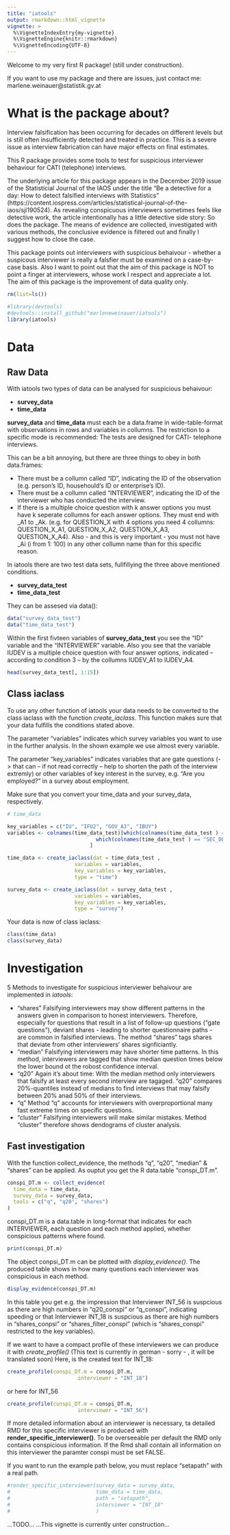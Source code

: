 ```yaml
---
title: "iatools"
output: rmarkdown::html_vignette
vignette: >
  %\VignetteIndexEntry{my-vignette}
  %\VignetteEngine{knitr::rmarkdown}
  %\VignetteEncoding{UTF-8}
---
```



Welcome to my very first R package! (still under construction).

If you want to use my package and there are issues, just contact me: marlene.weinauer@statistik.gv.at

# What is the package about?

Interview falsification has been occurring for decades on different levels but is still often insufficiently detected and treated in practice. This is a severe issue as interview fabrication can have major effects on final estimates. 

This R package provides some tools to test for suspicious interviewer behaviour for CATI (telephone) interviews. 

The underlying article for this package appears in the December 2019 issue of the Statisticial Journal of the IAOS  under the title "Be a detective for a day: How to detect falsified interviews with Statistics" (https://content.iospress.com/articles/statistical-journal-of-the-iaos/sji190524).  As revealing conspicuous interviewers sometimes feels like detective work, the article intentionally has a little detective side story: So does the package.  The means of evidence are collected, investigated with various methods,  the conclusive evidence is filtered out and finally I suggest how to close the case.


This package points out interviewers with suspicious behaivour - whether a suspicous interviewer is really a falsfier must be examined on a case-by-case basis. 
Also I want to point out that the aim of this package is NOT to point a finger at interviewers, whose work I respect and appreciate a lot. The aim of this package is the improvement of data quality only.  



```r
rm(list=ls())

#library(devtools)
#devtools::install_github("marleneweinauer/iatools")
library(iatools)
```


# Data

## Raw Data

With iatools two types of data can be analysed for suspicious behaivour:

* __survey_data__
* __time_data__


__survey_data__ and __time_data__ must each be a data.frame in wide-table-format with observations in rows and variables in collumns.
The restriction to a specific mode is recommended: The tests are designed for CATI- telephone interviews. 

This can be a bit annoying, but there are three things to obey in both data.frames:

* There must be a collumn called "ID", indicating the ID of the observation (e.g. person's ID, househould's ID or enterprise's ID). 
* There must be a collumn called "INTERVIEWER", indicating the ID of the interviewer who has conducted the interview.
* If there is a multiple choice question with k answer options you must have k seperate collumns for each answer options. They must
  end with _A1 to _Ak.
  (e.g. for QUESTION_X with 4 options you need 4 collumns: QUESTION_X_A1, QUESTION_X_A2, QUESTION_X_A3, QUESTION_X_A4).
  Also - and this is very important - you must not have _Ai (i from 1: 100) in any other collumn name than for this specific reason. 
  
In iatools there are two test data sets, fullfillying the three above mentioned conditions.  

* __survey_data_test__
* __time_data_test__


They can be assesed via data():

```r
data("survey_data_test")
data("time_data_test")

```

Within the first fivteen variables of __survey_data_test__ you see the "ID" variable and the "INTERVIEWER" variable. Also you see that the variable IUDEV is a multiple choice question with four answer options, indicated -- according to condition 3 -- by the collumns IUDEV_A1 to IUDEV_A4. 

```r
head(survey_data_test[, 1:15])
```


## Class iaclass

To use any other function of iatools your data needs to be converted to the class iaclass with the function
_create_iaclass_. This function makes sure that your data fulfills the conditions stated above. 

The parameter "variables" indicates which survey variables you want to use in the further analysis. In the shown example we use almost every variable. 

The parameter "key_variables" indicates variables that are gate questions (-> that can -- if not read correctly -- help to shorten the path of the interview extremly) or other variables of key interest in the survey, e.g. "Are you employed?" in a survey about employment. 

Make sure that you convert your time_data and your survey_data, respectively. 




```r
# time_data 

key_variables = c("IU", "IFU2", "GOV_A3", "IBUY")
variables <- colnames(time_data_test)[which(colnames(time_data_test ) == "IU") : 
                             which(colnames(time_data_test ) == "SEC_DBU")
                           ]

time_data <- create_iaclass(dat = time_data_test ,
                      variables = variables, 
                      key_variables = key_variables, 
                      type = "time")

survey_data <- create_iaclass(dat = survey_data_test ,
                      variables = variables, 
                      key_variables = key_variables, 
                      type = "survey")

```


Your data is now of class iaclass:

```r
class(time_data)
class(survey_data)
```



# Investigation

5 Methods to investigate for suspicious interviewer behaivour are implemented in _iatools_:

* "shares"
Falsifying interviewers may show different patterns in the answers given in comparison to honest interviewers. Therefore, especially for questions that result in a list of follow-up questions ("gate questions"), deviant shares - leading to shorter questionnaire paths - are common in falsified interviews. 
The method "shares" tags shares that deviate from other interviewers' shares signficiantly. 
* "median"
Falsifying interviewers may have shorter time patterns. In this method, interviewers are tagged that show  median question times below the lower bound ot the robost confidence interval.
* "q20"
Again it's about time: With the median method only interviewers that falsify at least every second interview are tagaged. "q20" compares 20%-quantiles instead of medians to find interviews that may falsify between 20% anad 50% of their interviews. 
* "q"
Method "q" accounts for interviewers with overproportional many fast extreme times on specific questions. 
* "cluster"
Falsifying interviewers will make similar mistakes. Method "cluster" therefore shows dendograms of cluster analysis. 


## Fast investigation

With the function collect_evidence, the methods "q", "q20", "median" & "shares" can be applied. 
As ouptut you get the R data.table "conspi_DT.m".

```r
conspi_DT.m <- collect_evidence(
  time_data = time_data, 
  survey_data = survey_data, 
  tools = c("q", "q20", "shares")
)
```

conspi_DT.m is a data.table in long-format that indicates for each INTERVIEWER, each question and each method applied, whether conspicious patterns where found.

```r
print(conspi_DT.m)
```

The object conpsi_DT.m can be plotted with _display_evidence()_. The produced table shows in how many questions each interviewer was conspicious in each method. 

```r
display_evidence(conspi_DT.m)
```

In this table you get e.g. the impression that Interviewer INT_56 is suspcious as there are high numbers in "q20_conspi" or "q_conspi", indicating speeding or that Interviewer INT_18 is suspcious as there are high numbers in "shares_conpsi" or "shares_filter_conspi" (which is "shares_conspi" restricted to the key variables). 

If we want to have a compact profile of these interviewers we can produce it with _create_profile()_ (This text is currently in german - sorry - , it will be translated soon)
Here, is the created text for INT_18: 
```r
create_profile(conspi_DT.m = conspi_DT.m, 
                       interviewer = "INT_18") 

```
or here for INT_56
```r
create_profile(conspi_DT.m = conspi_DT.m, 
                       interviewer = "INT_56") 

```

If more detailed information about an interviewer is necessary, ta detailed RMD for this specific interviewer is produced with __render_specific_interviewer()__. 
To be overseeable per default the RMD only contains conspicious information.
If the Rmd shall contain all information on this interviewer the paramter conspi must be set FALSE. 

If you want to run the example path below, you must replace "setapath" with a real path. 

```r
#render_specific_interviewer(survey_data = survey_data, 
#                            time_data = time_data, 
#                            path = "setapath", 
#                            interviewer = "INT_18"
#                            )
```

...TODO...
...This vignette is currently unter construction...
